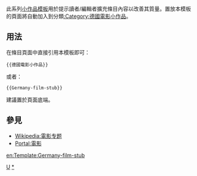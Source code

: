 <noinclude>{{template doc page viewed directly}}</noinclude>
<!-- 在本行下編輯模板說明 -->
此系列[[:Category:小作品模板|小作品模板]]用於提示讀者/編輯者擴充條目內容以改善其質量。置放本模板的頁面將自動加入到分類[[:Category:德國電影小作品]]。
== 用法 ==
在條目頁面中直接引用本模板即可：
<pre>{{德國電影小作品}}
</pre>
或者：
<pre>{{Germany-film-stub}}
</pre>
建議置於頁面底端。
== 參見 ==
* [[Wikipedia:電影专题]]
* [[Portal:電影]]
<includeonly>
<!-- 本行下加入模板的分類 -->
[[Category:電影小作品模板|U]]
[[Category:德國電影小作品|*]]
<!-- 本行下加入模板的跨語言鏈接 -->
[[en:Template:Germany-film-stub]]
</includeonly>